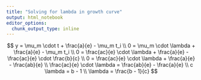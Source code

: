 ```yaml
---
title: "Solving for lambda in growth curve"
output: html_notebook
editor_options: 
  chunk_output_type: inline
---
```



$$
y = \mu_m \cdot t + \frac{a}{e} - \mu_m t_i
\\
0 = \mu_m \cdot \lambda + \frac{a}{e} - \mu_m t_i
\\
0 = \frac{ac}{e} \cdot \lambda + \frac{a}{e} - \frac{ac}{e} \cdot \frac{b}{c}
\\
0 = \frac{ac}{e} \cdot \lambda + \frac{a}{e} - \frac{ab}{e}
\\
\frac{ac}{e} \cdot \lambda =  \frac{ab}{e} - \frac{a}{e}
\\
c \lambda = b - 1
\\
\lambda = \frac{b - 1}{c}
$$